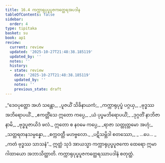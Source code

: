 ```yaml
---
title: 16.4 ကက္ကာရုပုပ္ဖပူဇကတ္ထေရအပဒါန
tableOfContents: false
sidebar:
  order: 4
type: tipitaka
basket: su
book: ap1
review:
  current: review
  updated: '2025-10-27T21:48:38.185119'
  updated_by: ''
  notes: ''
  history:
  - state: review
    date: '2025-10-27T21:48:38.185119'
    updated_by: ''
    notes: ''
    previous_state: draft
---
```



<ReviewStatus review={frontmatter.review} showDetails={true} />

<HypothesisAnnotation frontmatter={frontmatter} />

<DynamicBreadcrumb />

<Division number="21" book="ap1" e="ch" v="20" p="196">

<Paragraph number="2379" type="verses" book="ap1">
_“ဒေဝပုတ္တော အဟံ သန္တော,_  
_ပူဇယိံ သိခိနာယကံ;_  
_ကက္ကာရုပုပ္ဖံ ပဂ္ဂယှ,_  
_ဗုဒ္ဓဿ အဘိရောပယိံ._  

</Paragraph>

</Division>
<Division number="22" book="ap1" e="ch" v="20" p="196">

<Paragraph number="2380" type="verses" book="ap1">
_ဧကတ္တိံသေ ဣတော ကပ္ပေ,_  
_ယံ ပုပ္ဖမဘိရောပယိံ;_  
_ဒုဂ္ဂတိံ နာဘိဇာနာမိ,_  
_ဗုဒ္ဓပူဇာယိဒံ ဖလံ._  

</Paragraph>

</Division>
<Division number="23" book="ap1" e="ch" v="20" p="196">

<Paragraph number="2381" type="verses" book="ap1">
ဣတော စ နဝမေ ကပ္ပေ,_  
_ရာဇာ သတ္တုတ္တမော အဟုံ;_  
_သတ္တရတနသမ္ပန္နော,_  
_စက္ကဝတ္တီ မဟဗ္ဗလော._  

</Paragraph>

</Division>
<Division number="24" book="ap1" e="ch" v="20" p="196">

<Paragraph number="2382" type="verses" book="ap1">
_ပဋိသမ္ဘိဒါ စတဿော,_  
_ …ပေ… _  
_ကတံ ဗုဒ္ဓဿ သာသနံ”._  

</Paragraph>

<Paragraph number="2383" book="ap1">
ဣတ္ထံ သုဒံ အာယသ္မာ ကက္ကာရုပုပ္ဖပူဇကော ထေရော ဣမာ ဂါထာယော အဘာသိတ္ထာတိ.

</Paragraph>
</Division>

<Paragraph number="2384" type="center" book="ap1">
ကက္ကာရုပုပ္ဖပူဇကတ္ထေရဿာပဒါနံ စတုတ္ထံ.
</Paragraph>